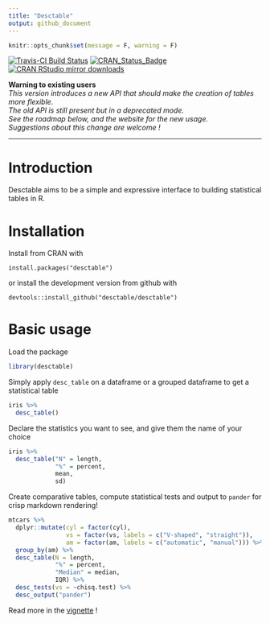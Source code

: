 ```yaml
---
title: "Desctable"
output: github_document
---
```


```r
knitr::opts_chunk$set(message = F, warning = F)
```

[![Travis-CI Build Status](https://travis-ci.org/desctable/desctable.svg?branch=master)](https://travis-ci.org/desctable/desctable)  [![CRAN_Status_Badge](http://www.r-pkg.org/badges/version/desctable)](https://cran.r-project.org/package=desctable) [![CRAN RStudio mirror downloads](http://cranlogs.r-pkg.org/badges/desctable)](https://www.r-pkg.org:443/pkg/desctable)

**Warning to existing users**  
*This version introduces a new API that should make the creation of tables more flexible.  
The old API is still present but in a deprecated mode.  
See the roadmap below, and the website for the new usage.  
Suggestions about this change are welcome !*

---

# Introduction

Desctable aims to be a simple and expressive interface to building statistical tables in R.

# Installation

Install from CRAN with

```
install.packages("desctable")
```

or install the development version from github with

```
devtools::install_github("desctable/desctable")
```

# Basic usage

Load the package

```r
library(desctable)
```

Simply apply `desc_table` on a dataframe or a grouped dataframe to get a statistical table

```r
iris %>%
  desc_table()
```

Declare the statistics you want to see, and give them the name of your choice

```r
iris %>%
  desc_table("N" = length,
             "%" = percent,
             mean,
             sd)
```

Create comparative tables, compute statistical tests and output to `pander` for crisp markdown rendering!

```r
mtcars %>%
  dplyr::mutate(cyl = factor(cyl),
                vs = factor(vs, labels = c("V-shaped", "straight")),
                am = factor(am, labels = c("automatic", "manual"))) %>%
  group_by(am) %>%
  desc_table(N = length,
             "%" = percent,
             "Median" = median,
             IQR) %>%
  desc_tests(vs = ~chisq.test) %>%
  desc_output("pander")
```

Read more in the [vignette](articles/desctable.html) !
